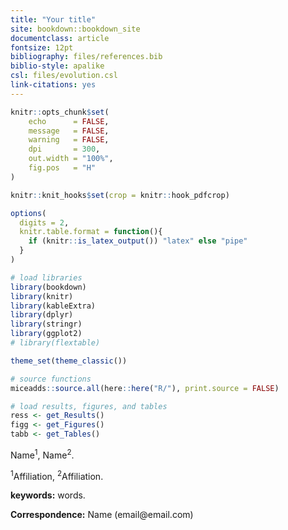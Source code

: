```yaml
--- 
title: "Your title"
site: bookdown::bookdown_site
documentclass: article
fontsize: 12pt
bibliography: files/references.bib
biblio-style: apalike
csl: files/evolution.csl
link-citations: yes
---
```


```r

knitr::opts_chunk$set(
	echo      = FALSE,
	message   = FALSE,
	warning   = FALSE,
	dpi       = 300,
	out.width = "100%",
	fig.pos   = "H"
)

knitr::knit_hooks$set(crop = knitr::hook_pdfcrop)

options(
  digits = 2,
  knitr.table.format = function(){
    if (knitr::is_latex_output()) "latex" else "pipe"
  }
)  

# load libraries
library(bookdown)
library(knitr)
library(kableExtra)
library(dplyr)
library(stringr)
library(ggplot2)
# library(flextable)

theme_set(theme_classic())

# source functions
miceadds::source.all(here::here("R/"), print.source = FALSE)

# load results, figures, and tables
ress <- get_Results()
figg <- get_Figures()
tabb <- get_Tables()


```

:::{custom-style="Author"}
Name^1^,  Name^2^. \newline
:::


:::{custom-style="Affiliation"}
^1^Affiliation, \newline
^2^Affiliation. \newline
:::

**keywords:** words. \newline


**Correspondence:** \newline
Name (email@email.com) \newline


\pagebreak